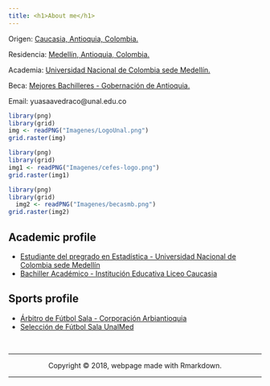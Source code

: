 ```yaml
---
title: <h1>About me</h1>
---
```


<div class = "row">

<div class = "col-md-5">
Origen: [Caucasia, Antioquia, Colombia.](https://es.wikipedia.org/wiki/Caucasia)

Residencia: [Medellín, Antioquia, Colombia.](https://es.wikipedia.org/wiki/Medellín)

Academia: [Universidad Nacional de Colombia sede Medellín.](http://medellin.unal.edu.co)

Beca: [Mejores Bachilleres - Gobernación de Antioquia.](https://www.corpoeducacionsuperior.org/programas-becas/mejores-bachilleres)

Email: yuasaavedraco@unal.edu.co
</div>

<div class = "col-md-4">
```r
library(png)
library(grid)
img <- readPNG("Imagenes/LogoUnal.png")
grid.raster(img)
```

```r
library(png)
library(grid)
img1 <- readPNG("Imagenes/cefes-logo.png")
grid.raster(img1)
```

```r
library(png)
library(grid)
  img2 <- readPNG("Imagenes/becasmb.png")
grid.raster(img2)
```
</div>
</div>


## Academic profile

+ [Estudiante del pregrado en Estadística - Universidad Nacional de Colombia sede Medellín](http://ciencias.medellin.unal.edu.co/escuelas/estadistica/component/progracad/?snies=16920&Itemid=129)
+ [Bachiller Académico - Institución Educativa Liceo Caucasia](http://ciencias.medellin.unal.edu.co/escuelas/estadistica/component/progracad/?snies=16920&Itemid=129)


## Sports profile

- [Árbitro de Fútbol Sala - Corporación Arbiantioquia](http://arbiantioquia.org) 
- [Selección de Fútbol Sala UnalMed](https://www.instagram.com/futsalunalmed) 









<br>
<hr>
<p><center>Copyright &copy; 2018, webpage made with Rmarkdown.</center></p>
<hr>
